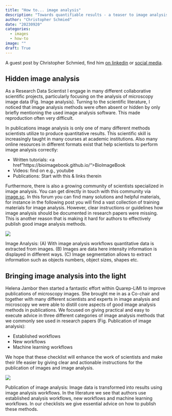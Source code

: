 ```yaml
---
title: "How to... image analysis"
description: "Towards quantifiable results - a teaser to image analysis"
author: "Christopher Schmied"
date: "20230920"
categories:
  - images
  - how-to
image: ""
draft: True
---
```

A guest post by Christopher Schmied, find him <a href="https://www.linkedin.com/in/chrischmied/">on linkedin</a> or <a href="https://twitter.com/ChriSchmied">social media</a>.

## Hidden image analysis
As a Research Data Scientist I engage in many different collaborative scientific projects, particularly focusing on the analysis of microscopy image data (Fig. Image analysis). Turning to the scientific literature, I noticed that image analysis methods were often absent or hidden by only briefly mentioning the used image analysis software. This made reproduction often very difficult.

In publications image analysis is only one of many different methods scientists utilize to produce quantitative results. This scientific skill is increasingly taught in many courses at academic institutions. Also many online resources in different formats exist that help scientists to perform image analysis correctly: 
<ul>
<li>Written tutorials: <a href"https://bioimagebook.github.io/">BioImageBook</a></li>
<li>Videos: <a hreaf="https://youtu.be/ZBsjrcYiw-c?si=94OpKKrXc49br3bD">find on e.g., youtube</a></li>
<li>Publications: <a hread="https://f1000research.com/articles/9-1373">Start with this & links therein</a></li>
</ul>
Furthermore, there is also a growing community of scientists specialized in image analysis. You can get directly in touch with this community via <a href=" https://forum.image.sc/">image.sc</a>. In this forum you can find many solutions and helpful materials, for instance in the following post you will find <a hreaf="https://forum.image.sc/t/bioimage-analysis-recommended-reading-and-viewing/28051
">a vast collection of training materials for image analysis</a>. 
However, clear instructions or guidelines how image analysis should be documented in research papers were missing. This is another reason that is making it hard for authors to effectively publish good image analysis methods.

:::{#fig-IA}
![](Chris_new.png)

Image Analysis: (A) With image analysis workflows quantitative data is extracted from images. (B) Images are data here intensity information is displayed in different ways. (C) Image segmentation allows to extract information such as objects numbers, object sizes, shapes etc.
::: 

## Bringing image analysis into the light
Helena Jambor then started a fantastic effort within Quarep-LiMi to improve publications of microscopy images. She brought me in as a Co-chair and together with many different scientists and experts in image analysis and microscopy we were able to distill core aspects of good image analysis methods in publications. We focused on giving practical and easy to execute advice in three different categories of image analysis methods that we commonly see used in research papers (Fig. Publication of image analysis):
<ul>
<li>Established workflows</l>
<li>New workflows</l>
<li>Machine learning workflows</l>
</ul>
We hope that these checklist will enhance the work of scientists and make their life easier by giving clear and actionable instructions for the publication of images and image analysis.

::: {#fig-chris}
![](Fig 7.png)

Publication of image analysis: Image data is transformed into results using image analysis workflows. In the literature we see that authors use established analysis workflows, new workflows and machine learning workflows. In our checklists we give essential advice on how to publish these methods.
:::




